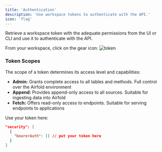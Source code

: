 ```yaml
---
title: 'Authentication'
description: 'Use workspace tokens to authenticate with the API.'
icon: 'flag'
---
```


Retrieve a workspace token with the adequate permissions from the UI or CLI and use it to authenticate with the API.

From your workspace, click on the gear icon:
![token](/images/token.png)

### Token Scopes
The scope of a token determines its access level and capabilities:

- **Admin:** Grants complete access to all tables and methods. Full control over the Airfold environment
- **Append:** Provides append-only access to all sources. Suitable for ingesting data into Airfold
- **Fetch:** Offers read-only access to endpoints. Suitable for serving endpoints to applications

Use your token here:
```json
"security": [
  {
    "bearerAuth": [] // put your token here
  }
]
```
